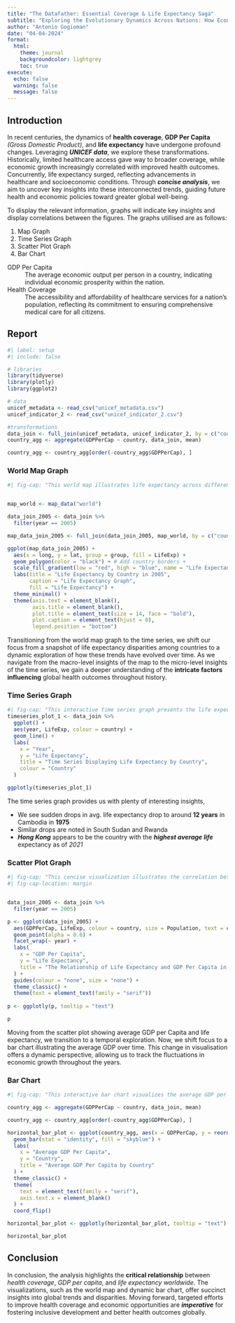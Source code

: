 ```yaml
---
title: "The Datafather: Essential Coverage & Life Expectancy Saga"
subtitle: "Exploring the Evolutionary Dynamics Across Nations: How Economic Prosperity, Healthcare Accessibility, and Longevity Intertwine Across Time"
author: "Antonio Gogioman"
date: "04-04-2024"
format:
  html:
    theme: journal
    backgroundcolor: lightgrey
    toc: true
execute: 
  echo: false
  warning: false
  message: false
---
```

## Introduction

In recent centuries, the dynamics of **health coverage**, **GDP Per Capita** *(Gross Domestic Product)*, and **life expectancy** have undergone profound changes. Leveraging ***UNICEF data***, we explore these transformations. Historically, limited healthcare access gave way to broader coverage, while economic growth increasingly correlated with improved health outcomes. Concurrently, life expectancy surged, reflecting advancements in healthcare and socioeconomic conditions. Through ***concise analysis***, we aim to uncover key insights into these interconnected trends, guiding future health and economic policies toward greater global well-being.

To display the relevant information, graphs will indicate key insights and display correlations between the figures. The graphs utillised are as follows:

1. Map Graph
2. Time Series Graph
3. Scatter Plot Graph
4. Bar Chart

GDP Per Capita
: The average economic output per person in a country, indicating individual economic prosperity within the nation.

Health Coverage
: The accessibility and affordability of healthcare services for a nation's population, reflecting its commitment to ensuring comprehensive medical care for all citizens.

## Report

```r
#| label: setup
#| include: false

# libraries
library(tidyverse)
library(plotly)
library(ggplot2)

# data
unicef_metadata <- read_csv("unicef_metadata.csv")
unicef_indicator_2 <- read_csv("unicef_indicator_2.csv")

#transformations
data_join <- full_join(unicef_metadata, unicef_indicator_2, by = c("country" = "country", "year" = "time_period"))
country_agg <- aggregate(GDPPerCap ~ country, data_join, mean)

country_agg <- country_agg[order(-country_agg$GDPPerCap), ]
```

### World Map Graph
```r
#| fig-cap: "This world map illustrates life expectancy across different countries in 2005. Each country is color-coded according to its life expectancy, with darker blues representing longer life expectancies and lighter red shades indicating shorter ones. This visualization offers insights into global disparities in life expectancy and highlights regional variations in health outcomes."


map_world <- map_data("world")

data_join_2005 <- data_join %>%
  filter(year == 2005)

map_data_join_2005 <- full_join(data_join_2005, map_world, by = c("country" = "region"))

ggplot(map_data_join_2005) +
  aes(x = long, y = lat, group = group, fill = LifeExp) +
  geom_polygon(color = "black") + # Add country borders +
  scale_fill_gradient(low = "red", high = "blue", name = "Life Expectancy") +
  labs(title = "Life Expectancy by Country in 2005",
       caption = "Life Expectancy Graph",
       fill = "Life Expectancy") +
  theme_minimal() +
  theme(axis.text = element_blank(),
        axis.title = element_blank(),
        plot.title = element_text(size = 14, face = "bold"),
        plot.caption = element_text(hjust = 0),
        legend.position = "bottom")

```

Transitioning from the world map graph to the time series, we shift our focus from a snapshot of life expectancy disparities among countries to a dynamic exploration of how these trends have evolved over time. As we navigate from the macro-level insights of the map to the micro-level insights of the time series, we gain a deeper understanding of the **intricate factors influencing** global health outcomes throughout history.

### Time Series Graph
```r
#| fig-cap: "This interactive time series graph presents the life expectancy trends of multiple countries from 1960 onwards. The graph allows users to scroll across the ledger to view different countries' movements over time. Additionally, by double-clicking on a specific country, users can isolate and focus on that country's life expectancy trajectory. This visualization offers an engaging exploration of global health dynamics and highlights the diverse experiences of nations in improving life expectancy."
timeseries_plot_1 <- data_join %>%
  ggplot() +
  aes(year, LifeExp, colour = country) +
  geom_line() +
  labs(
    x = "Year",
    y = "Life Expectancy",
    title = "Time Series Displaying Life Expectancy by Country",
    colour = "Country"
  )

ggplotly(timeseries_plot_1)
```

The time series graph provides us with plenty of interesting insights,

* We see sudden drops in avg. life expectancy drop to around **12 years** in Cambodia in **1975**
* Similar drops are noted in South Sudan and Rwanda
* ***Hong Kong*** appears to be the country with the ***highest average life*** expectancy as of *2021*



### Scatter Plot Graph
```r
#| fig-cap: "This concise visualization illustrates the correlation between life expectancy and GDP per capita across countries in 2005. By comparing these two key indicators on a global scale, insights into the potential relationship between economic prosperity and health outcomes are revealed."
#| fig-cap-location: margin


data_join_2005 <- data_join %>%
  filter(year == 2005)

p <- ggplot(data_join_2005) +
  aes(GDPPerCap, LifeExp, colour = country, size = Population, text = country) +
  geom_point(alpha = 0.6) +
  facet_wrap(~ year) +
  labs(
    x = "GDP Per Capita",
    y = "Life Expectancy",
    title = "The Relationship of Life Expectancy and GDP Per Capita in 2005"
  ) +
  guides(colour = "none", size = "none") +
  theme_classic() +
  theme(text = element_text(family = "serif"))
  
p <- ggplotly(p, tooltip = "text")

p
```


Moving from the scatter plot showing average GDP per Capita and life expectancy, we transition to a temporal exploration. Now, we shift focus to a bar chart illustrating the average GDP over time. This change in visualisation offers a dynamic perspective, allowing us to track the fluctuations in economic growth throughout the years.

### Bar Chart
```r
#| fig-cap: "This interactive bar chart visualizes the average GDP per capita for each country over the entire time period. Upon hovering over a bar, users can zoom in to reveal the corresponding country without the need for explicit labels. This dynamic visualization offers a streamlined way to explore and compare GDP per capita trends across nations."

country_agg <- aggregate(GDPPerCap ~ country, data_join, mean)

country_agg <- country_agg[order(-country_agg$GDPPerCap), ]

horizontal_bar_plot <- ggplot(country_agg, aes(x = GDPPerCap, y = reorder(country, GDPPerCap), text = country)) +
  geom_bar(stat = "identity", fill = "skyblue") +
  labs(
    x = "Average GDP Per Capita",
    y = "Country",
    title = "Average GDP Per Capita by Country"
  ) +
  theme_classic() +
  theme(
    text = element_text(family = "serif"),
    axis.text.x = element_blank()
  ) +
  coord_flip()

horizontal_bar_plot <- ggplotly(horizontal_bar_plot, tooltip = "text")

horizontal_bar_plot
```

## Conclusion

In conclusion, the analysis highlights the **critical relationship** between *health coverage*, *GDP per capita*, and *life expectancy worldwide*. The visualizations, such as the world map and dynamic bar chart, offer succinct insights into global trends and disparities. Moving forward, targeted efforts to improve health coverage and economic opportunities are ***imperative*** for fostering inclusive development and better health outcomes globally.
